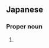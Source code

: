 ==Japanese==
{{ja-kanjitab}}

===Proper noun===
{{ja-pos|あさと|proper}}

# {{surname|lang=ja|sort=あさと}}